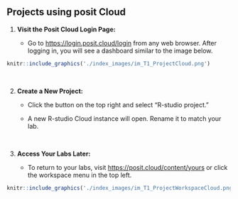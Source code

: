 <br><br><br>

## Projects using posit Cloud {#T1_ProjectsCloud}

1.  **Visit the Posit Cloud Login Page:**

    -   Go to <https://login.posit.cloud/login> from any web browser. After logging in, you will see a dashboard similar
        to the image below.

```r
knitr::include_graphics('./index_images/im_T1_ProjectCloud.png')
```

<br>

2.  **Create a New Project:**

    -   Click the button on the top right and select “R-studio project.”

    -   A new R-studio Cloud instance will open. Rename it to match your lab.

<br>

3.  **Access Your Labs Later:**

    -   To return to your labs, visit <https://posit.cloud/content/yours> or click the workspace menu in the top left.

```r
knitr::include_graphics('./index_images/im_T1_ProjectWorkspaceCloud.png')
```






<br>


